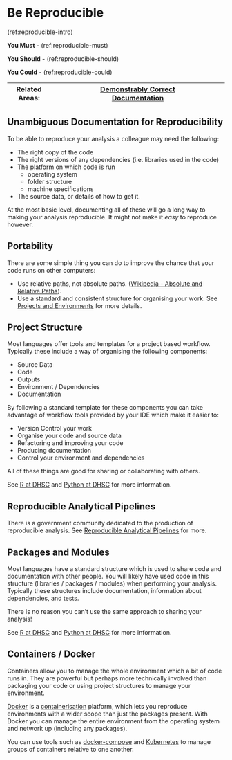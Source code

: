 # Be Reproducible {#reproducible}

(ref:reproducible-intro)

**You Must** - (ref:reproducible-must)

**You Should** - (ref:reproducible-should)

**You Could** - (ref:reproducible-could)

|Related Areas: 	| [Demonstrably Correct](#demonstrably_correct) <br> [Documentation](#documentation)  |
|---------------	|------------------------------------------------------------|

## Unambiguous Documentation for Reproducibility {#unambiguous_docs}
To be able to reproduce your analysis a colleague may need the following:

* The right copy of the code
* The right versions of any dependencies (i.e. libraries used in the code)
* The platform on which code is run
    * operating system
    * folder structure
    * machine specifications
* The source data, or details of how to get it.

At the most basic level, documenting all of these will go a long way to making your analysis reproducible.
It might not make it _easy_ to reproduce however.

## Portability {#portability}
There are some simple thing you can do to improve the chance that your code runs on other computers:

* Use relative paths, not absolute paths. ([Wikipedia - Absolute and Relative Paths](https://en.wikipedia.org/wiki/Path_%28computing%29#Absolute_and_relative_paths)).
* Use a standard and consistent structure for organising your work. See [Projects and Environments](#projects) for more details.

## Project Structure {#projects}
Most languages offer tools and templates for a project based workflow.
Typically these include a way of organising the following components:

* Source Data
* Code
* Outputs
* Environment / Dependencies
* Documentation

By following a standard template for these components you can take advantage of workflow tools provided by your IDE which make it easier to:

* Version Control your work
* Organise your code and source data
* Refactoring and improving your code
* Producing documentation
* Control your environment and dependencies

All of these things are good for sharing or collaborating with others.

See [R at DHSC](#r_projects) and [Python at DHSC](#py_projects) for more information.

## Reproducible Analytical Pipelines {#rap_section}
There is a government community dedicated to the production of reproducible analysis.
See [Reproducible Analytical Pipelines](#rap) for more.

## Packages and Modules {#packages}
Most languages have a standard structure which is used to share code and documentation with other people. You will likely have used code in this structure (libraries / packages / modules) when performing your analysis. Typically these structures include documentation, information about dependencies, and tests.

There is no reason you can't use the same approach to sharing your analysis!

See [R at DHSC](#r_packages) and [Python at DHSC](#py_packages) for more information.

## Containers / Docker {#containers}
Containers allow you to manage the whole environment which a bit of code runs in. They are powerful but perhaps more technically involved than packaging your code or using project structures to manage your environment.

[Docker](https://www.docker.com/) is a [containerisation](https://en.wikipedia.org/wiki/OS-level_virtualisation) platform, which lets you reproduce environments with a wider scope than just the packages present. 
With Docker you can manage the entire environment from the operating system and network up (including any packages). 

You can use tools such as [docker-compose](https://docs.docker.com/compose/) and [Kubernetes](https://kubernetes.io/) to manage groups of containers relative to one another.
